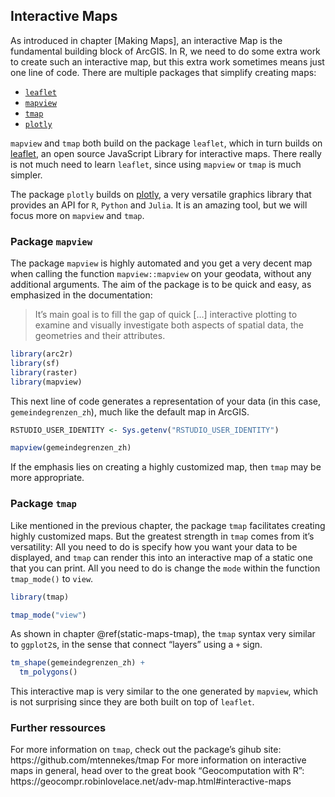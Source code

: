 ## Interactive Maps

As introduced in chapter [Making Maps], an interactive Map is the fundamental building block of ArcGIS. In R, we need to do some extra work to create such an interactive map, but this extra work sometimes means just one line of code. There are multiple packages that simplify creating maps:

- [`leaflet`](https://rstudio.github.io/leaflet/)
- [`mapview`](https://r-spatial.github.io/mapview/)
- [`tmap`](https://github.com/mtennekes/tmap)
- [`plotly`](https://plotly.com/r/)

`mapview` and `tmap` both build on the package `leaflet`, which in turn builds on [leaflet](https://leafletjs.com/), an open source JavaScript Library for interactive maps. There really is not much need to learn `leaflet`, since using `mapview` or `tmap` is much simpler. 

The package `plotly` builds on [plotly](https://plotly.com/), a very versatile graphics library that provides an API for `R`, `Python` and `Julia`. It is an amazing tool, but we will focus more on `mapview` and `tmap`.



### Package `mapview`

The package `mapview` is highly automated and you get a very decent map when calling the function `mapview::mapview` on your geodata, without any additional arguments. The aim of the package is to be quick and easy, as emphasized in the documentation:

> It’s main goal is to fill the gap of quick [...] interactive plotting to examine and visually investigate both aspects of spatial data, the geometries and their attributes.


```r
library(arc2r)
library(sf)
library(raster)
library(mapview)
```

This next line of code generates a representation of your data (in this case, `gemeindegrenzen_zh`), much like the default map in ArcGIS. 

```r
RSTUDIO_USER_IDENTITY <- Sys.getenv("RSTUDIO_USER_IDENTITY")
```

```r
mapview(gemeindegrenzen_zh)
```



If the emphasis lies on creating a highly customized map, then `tmap` may be more appropriate.

### Package `tmap`

Like mentioned in the previous chapter, the package `tmap` facilitates creating highly customized maps. But the greatest strength in `tmap` comes from it's versatility: All you need to do is specify how you want your data to be displayed, and `tmap` can render this into an interactive map of a static one that you can print. All you need to do is change the `mode` within the function `tmap_mode()` to `view`.

```r
library(tmap)

tmap_mode("view")
```

As shown in chapter \@ref(static-maps-tmap), the `tmap` syntax very similar to `ggplot2`s, in the sense that connect "layers" using a `+` sign. 

```r
tm_shape(gemeindegrenzen_zh) +
  tm_polygons()
```

This interactive map is very similar to the one generated by `mapview`, which is not surprising since they are both built on top of `leaflet`.


### Further ressources

For more information on `tmap`, check out the package's gihub site: https://github.com/mtennekes/tmap
For more information on interactive maps in general, head over to the great book "Geocomputation with R": https://geocompr.robinlovelace.net/adv-map.html#interactive-maps

